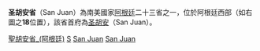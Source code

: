 {{missing information|历史、人口、地理、政治、交通、文化|time=2019-04-06T05:21:40+00:00}}
{{unreferenced|time=2019-04-06T05:21:40+00:00}}
{{Infobox Province AR
|province = 圣胡安省
|native_name = San Juan
|image_flag = [[File:Flag_of_San_Juan_province_in_Argentina.gif|100px]]
|capital = [[圣胡安_(阿根廷)|圣胡安]]
|area = 89,651
|population = 620,023 (2001)
|density = 6.92
|governor = [[José_Luis_Gioja|José Luis Gioja]] (2003-2007)
|demonym = ''Sanjuanino''
|comments =
|iso3166_2=J
}} 
'''圣胡安省'''（San Juan）為南美國家[[阿根廷|阿根廷]]二十三省之一，位於阿根廷西部（如右圖之'''18'''位置），該省首府為[[圣胡安_(阿根廷)|圣胡安]]（San Juan）。
{{Commons+cat|Provincia de San Juan|圣胡安省|San Juan Province, Argentina|position=left}}

{{阿根廷行政區劃}}

[[Category:聖胡安省_(阿根廷)|]]
[[Category:阿根廷省份|S]]
[[Category:阿根廷葡萄酒產區|San Juan]]
[[Category:1820年建立的一級行政區|San Juan]]